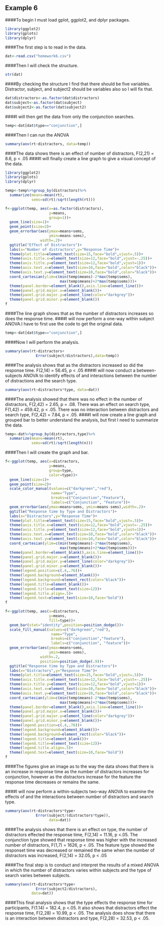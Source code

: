 ## Example 6

<!--
Set the working directory.
No Rchunk is needed to accomplish this.
-->

<!--
Read in the homework6.csv data. For each of the following steps you
should preface your R commands with some plain English explanation.
The fabricated data are supposed to approximate how people perform
in different types of visual searches. Specifically, we're 
comparing performance in feature searches (e.g. looking for a red
X among green Xs) and conjunction searches (e.g. looking for a red
X among green Xs and red Os). We're also looking at how the number
of distractors within the search display effect our data.
-->
####To begin I must load gplot, ggplot2, and dplyr packages.
```r
library(ggplot2)
library(gplots)
library(dplyr)
```
####The first step is to read in the data.

```r
dat<-read.csv("homework6.csv")
```

<!--
Check the structure of the data and change any variables that should
be factor variables into factor variables
-->
####Then I will check the structure.
```r
str(dat)
```
####By checking the structure I find that there should be five variables. Distractor, subject, and subject2 should be variables also so I will fix that. 
```r
dat$distractors<-as.factor(dat$distractors)
dat$subject<-as.factor(dat$subject)
dat$subject2<-as.factor(dat$subject2)
```


<!--
Perform a one-way between-subjects ANOVA examining for effects of 
the the number of distractors for the conjunction searches only.
Also create a line graph to help you interpret the results of your
analysis.
-->
####I will then get the data from only the conjunction searches.
```r
temp<-dat[dat$type=="conjunction",]
```
####Then I can run the ANOVA
```r
summary(aov(rt~distractors, data=temp))
```
####The data shows there is an effect of number of distractors, F(2,21) = 8.6, p < .05
####I will finally create a line graph to give a visual concept of the data.
```r
library(ggplot2)
library(gplots)
library(dplyr)

temp<-temp%>%group_by(distractors)%>%
  summarize(means=mean(rt),
            sems=sd(rt)/sqrt(length(rt)))

f<-ggplot(temp, aes(x=as.factor(distractors),
                    y=means,
                    group=1))+
  geom_line(size=1)+
  geom_point(size=2)+
  geom_errorbar(aes(ymax=means+sems,
                    ymin=means-sems),
                width=.2)+
  ggtitle("Effect of Distractors")+
  labs(x="Number of distractors",y="Response Time")+
  theme(plot.title=element_text(size=15,face="bold",vjust=.5))+
  theme(axis.title.x=element_text(size=12,face="bold",vjust=-.25))+
  theme(axis.title.y=element_text(size=12,face="bold",vjust=1))+
  theme(axis.text.x=element_text(size=10,face="bold",color="black"))+
  theme(axis.text.y=element_text(size=10,face="bold",color="black"))+
  coord_cartesian(ylim=c(min(temp$means)-2*max(temp$sems),
                         max(temp$means)+2*max(temp$sems)))+
  theme(panel.border=element_blank(),axis.line=element_line())+
  theme(panel.grid.major.x=element_blank())+
  theme(panel.grid.major.y=element_line(color="darkgrey"))+
  theme(panel.grid.minor.y=element_blank())
f
```


####The line graph shows that as the number of distractors increases so does the response time.
<!--
Perform a one-way within subjects ANOVA on the same data you analyzed
earlier. Tip: use subject as the subjects variable for this analysis.
-->
####I will now perform a one-way within subject ANOVA.I have to first use the code to get the original data.
```r
temp<-dat[dat$type=="conjunction",]
```
####Now I will perform the analysis.
```r
summary(aov(rt~distractors+
              Error(subject/distractors),data=temp))
```

####The analysis shows that as the distractors increased so did the response time. F(2,14) = 56.45, p < .05
<!--
Perform a between-subjects ANOVA examining for the effects of and
interactions between the number of distractors and the search type.
Make sure to interpret your results.
-->
####I will now conduct a between-subjects ANOVA to identify effects of and interactions between the number of distractions and the search type.
```r
summary(aov(rt~distractors*type, data=dat))
```
####The analysis showed that there was no effect in the number of distractors, F(2,42) = 2.65, p = .08. There was an effect on search type, F(1,42) = 459.42, p < .05. There was no interaction between distractors and search type, F(2,42) = 7.84, p < .05.
<!--
Create a line graph and a grouped bar graph to help us interpret
the results of the previous analyses. Include error bars in your
figures.
-->
####I will now create a line graph and grouped bar to better understand the analysis, but first I need to summarize the data.
```r
temp<-dat%>%group_by(distractors,type)%>%
  summarize(means=mean(rt),
            sems=sd(rt)/sqrt(length(n)))
```
####Then I will create the graph and bar.
```r
f<-ggplot(temp, aes(x=distractors,
                    y=means,
                    group=type,
                    color=type))+
  geom_line(size=1)+
  geom_point(size=2)+
  scale_color_manual(values=c("darkgreen","red"),
                     name="Type",
                     breaks=c("Conjunction","Feature"),
                     labels=c("Conjunction", "Feature"))+
  geom_errorbar(aes(ymax=means+sems, ymin=means-sems),width=.2)+
  ggtitle("Response time by Type and Distractors")+
  labs(x="Distractors",y="Response Time")+
  theme(plot.title=element_text(size=15,face="bold",vjust=.5))+
  theme(axis.title.x=element_text(size=12,face="bold",vjust=-.25))+
  theme(axis.title.y=element_text(size=12,face="bold",vjust=1))+
  theme(axis.text.x=element_text(size=10,face="bold",color="black"))+
  theme(axis.text.y=element_text(size=10,face="bold",color="black"))+
  coord_cartesian(ylim=c(min(temp$means)-2*max(temp$sems),
                         max(temp$means)+2*max(temp$sems)))+
  theme(panel.border=element_blank(),axis.line=element_line())+
  theme(panel.grid.major.x=element_blank())+
  theme(panel.grid.major.y=element_line(color="darkgrey"))+
  theme(panel.grid.minor.y=element_blank())+
  theme(legend.position=c(.4,.76))+
  theme(legend.background=element_blank())+
  theme(legend.background=element_rect(color="black"))+
  theme(legend.title=element_blank())+
  theme(legend.title=element_text(size=12))+
  theme(legend.title.align=.5)+
  theme(legend.text=element_text(size=10,face="bold"))
f

f<-ggplot(temp, aes(x=distractors,
                    y=means,
                    fill=type))+
  geom_bar(stat="identity",position=position_dodge())+
  scale_fill_manual(values=c("darkgreen","red"),
                     name="Type",
                     breaks=c("conjunction","feature"),
                     labels=c("conjunction", "feature"))+
  geom_errorbar(aes(ymax=means+sems,
                    ymin=means-sems),
                width=.2,
                position=position_dodge(.9))+
  ggtitle("Response time by Type and Distractors")+
  labs(x="Distractors",y="Response Time")+
  theme(plot.title=element_text(size=15,face="bold",vjust=.5))+
  theme(axis.title.x=element_text(size=12,face="bold",vjust=-.25))+
  theme(axis.title.y=element_text(size=12,face="bold",vjust=1))+
  theme(axis.text.x=element_text(size=10,face="bold",color="black"))+
  theme(axis.text.y=element_text(size=10,face="bold",color="black"))+
  coord_cartesian(ylim=c(min(temp$means)-2*max(temp$sems),
                         max(temp$means)+2*max(temp$sems)))+
  theme(panel.border=element_blank(),axis.line=element_line())+
  theme(panel.grid.major.x=element_blank())+
  theme(panel.grid.major.y=element_line(color="darkgrey"))+
  theme(panel.grid.minor.y=element_blank())+
  theme(legend.position=c(.4,.76))+
  theme(legend.background=element_blank())+
  theme(legend.background=element_rect(color="black"))+
  theme(legend.title=element_blank())+
  theme(legend.title=element_text(size=12))+
  theme(legend.title.align=.5)+
  theme(legend.text=element_text(size=10,face="bold"))
f
```


<!--
Interpret the statistical results in light of the figures.
-->
####The figures give an image as to the way the data shows that there is an increase in response time as the number of distractors increases for conjunction, however as the distractors increase for the feature the response time decreases or remains the same.

<!--
Perform a within-subjects two-way ANOVA examining for the effects
of and interactions between number of distractors and search type.
Tip: use subject as the subject's variable for this analysis.
Interpret the results of the analysis based on the statistical
results and your earlier figures.
-->
####I will now perform a within-subjects two-way ANOVA to examine the effects of and the interactions between number of distractors and search type.
```r
summary(aov(rt~distractors*type+
              Error(subject/(distractors*type)),
                    data=dat))
```
####The analysis shows that there is an effect on type, the number of distractors effected the response time, F(2,14) = 11.16, p <.05. The conjunction type showed that response time was higher with the increased number of distractors, F(1,7) = 1626, p < .05. The feature type showed the responset time was decreased or remained the same when the number of distractors was increased, F(2,14) = 32.05, p < .05

<!--
Finally conduct and interpret the results of a mixed ANOVA in which
number of distractors varies within subjects and the type of search
varies between subjects. Make sure to interpret your results. Tip:
use subject2 as your subject's variable for this analysis.
-->
####The final step is to conduct and interpret the results of a mixed ANOVA in which the number of distractors varies within subjects and the type of search varies between subjects.
```r
summary(aov(rt~distractors*type+
              Error(subject2/distractors),
            data=dat))
```
####This final analysis shows that the type effects the response time for participants, F(1.14) = 182.4, p <.05. It also shows that distractors effect the response time, F(2,28) = 10.99, p < .05. The analysis does show that there is an interaction between distractors and type, F(2,28) = 32.53, p < .05.